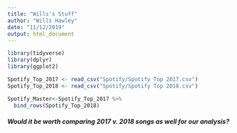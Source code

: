 ```yaml
---
title: "Wills's Stuff"
author: "Wills Hawley"
date: "11/12/2019"
output: html_document
---
```

```r
library(tidyverse)
library(dplyr)
library(ggplot2)
```

```r
Spotify_Top_2017 <- read_csv("Spotify/Spotify Top 2017.csv")
Spotify_Top_2018 <- read_csv("Spotify/Spotify Top 2018.csv")

Spotify_Master<-Spotify_Top_2017 %>% 
  bind_rows(Spotify_Top_2018)
```

##### Would it be worth comparing 2017 v. 2018 songs as well for our analysis?

